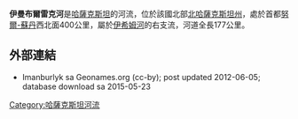 {{Citecheck|time=2021-04-13T06:27:18+00:00}}
{{coord|53.6639|N|67.2411|E|display=title}}

'''伊曼布爾雷克河'''是[[哈薩克斯坦|哈薩克斯坦]]的河流，位於該國北部[[北哈薩克斯坦州|北哈薩克斯坦州]]，處於首都[[努爾-蘇丹|努爾-蘇丹]]西北面400公里，屬於[[伊希姆河|伊希姆河]]的右支流，河道全長177公里。

==外部連結==
*  Imanburlyk sa Geonames.org (cc-by); post updated 2012-06-05; database download sa 2015-05-23

{{Kazakhstan-geo-stub}}
[[Category:哈薩克斯坦河流|Category:哈薩克斯坦河流]]